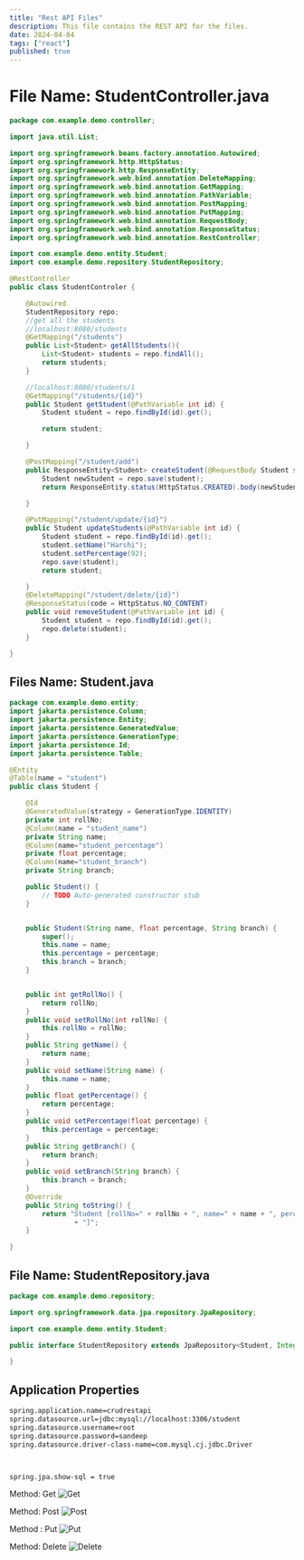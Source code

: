 ```yaml
---
title: "Rest API Files"
description: This file contains the REST API for the files.
date: 2024-04-04
tags: ["react"]
published: true
---
```


# File Name: StudentController.java

```java
package com.example.demo.controller;

import java.util.List;

import org.springframework.beans.factory.annotation.Autowired;
import org.springframework.http.HttpStatus;
import org.springframework.http.ResponseEntity;
import org.springframework.web.bind.annotation.DeleteMapping;
import org.springframework.web.bind.annotation.GetMapping;
import org.springframework.web.bind.annotation.PathVariable;
import org.springframework.web.bind.annotation.PostMapping;
import org.springframework.web.bind.annotation.PutMapping;
import org.springframework.web.bind.annotation.RequestBody;
import org.springframework.web.bind.annotation.ResponseStatus;
import org.springframework.web.bind.annotation.RestController;

import com.example.demo.entity.Student;
import com.example.demo.repository.StudentRepository;

@RestController
public class StudentControler {

    @Autowired
    StudentRepository repo;
    //get all the students
    //localhost:8080/students
    @GetMapping("/students")
    public List<Student> getAllStudents(){
        List<Student> students = repo.findAll();
        return students;
    }

    //localhost:8080/students/1
    @GetMapping("/students/{id}")
    public Student getStudent(@PathVariable int id) {
        Student student = repo.findById(id).get();

        return student;

    }

    @PostMapping("/student/add")
    public ResponseEntity<Student> createStudent(@RequestBody Student student) {
        Student newStudent = repo.save(student);
        return ResponseEntity.status(HttpStatus.CREATED).body(newStudent);

    }

    @PutMapping("/student/update/{id}")
    public Student updateStudents(@PathVariable int id) {
        Student student = repo.findById(id).get();
        student.setName("Harshi");
        student.setPercentage(92);
        repo.save(student);
        return student;

    }
    @DeleteMapping("/student/delete/{id}")
    @ResponseStatus(code = HttpStatus.NO_CONTENT)
    public void removeStudent(@PathVariable int id) {
        Student student = repo.findById(id).get();
        repo.delete(student);
    }

}

```

## Files Name: Student.java

```java
package com.example.demo.entity;
import jakarta.persistence.Column;
import jakarta.persistence.Entity;
import jakarta.persistence.GeneratedValue;
import jakarta.persistence.GenerationType;
import jakarta.persistence.Id;
import jakarta.persistence.Table;

@Entity
@Table(name = "student")
public class Student {

    @Id
    @GeneratedValue(strategy = GenerationType.IDENTITY)
    private int rollNo;
    @Column(name = "student_name")
    private String name;
    @Column(name="student_percentage")
    private float percentage;
    @Column(name="student_branch")
    private String branch;

    public Student() {
        // TODO Auto-generated constructor stub
    }


    public Student(String name, float percentage, String branch) {
        super();
        this.name = name;
        this.percentage = percentage;
        this.branch = branch;
    }


    public int getRollNo() {
        return rollNo;
    }
    public void setRollNo(int rollNo) {
        this.rollNo = rollNo;
    }
    public String getName() {
        return name;
    }
    public void setName(String name) {
        this.name = name;
    }
    public float getPercentage() {
        return percentage;
    }
    public void setPercentage(float percentage) {
        this.percentage = percentage;
    }
    public String getBranch() {
        return branch;
    }
    public void setBranch(String branch) {
        this.branch = branch;
    }
    @Override
    public String toString() {
        return "Student [rollNo=" + rollNo + ", name=" + name + ", percentage=" + percentage + ", branch=" + branch
                + "]";
    }

}
```
## File Name: StudentRepository.java

```java
package com.example.demo.repository;

import org.springframework.data.jpa.repository.JpaRepository;

import com.example.demo.entity.Student;

public interface StudentRepository extends JpaRepository<Student, Integer>{

}
```

## Application Properties

```bash
spring.application.name=crudrestapi
spring.datasource.url=jdbc:mysql://localhost:3306/student
spring.datasource.username=root
spring.datasource.password=sandeep
spring.datasource.driver-class-name=com.mysql.cj.jdbc.Driver



spring.jpa.show-sql = true
```

Method: Get
![Get](get.png)

Method: Post
![Post](post.png)

Method : Put
![Put](Put.png)

Method: Delete
![Delete](delete.png)